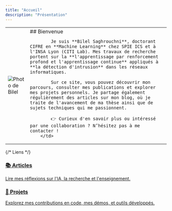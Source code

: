 ```yaml
---
title: "Accueil"
description: "Présentation"
---
```



<!-- Présentation -->

<table style= {{ verticalAlign: 'top', border: 'none' }} cellspacing="0" cellpadding="0">
        <td style={{ width:'15%', border: 'none' }}>
            <img src="https://media.licdn.com/dms/image/v2/D4E03AQGP4uwHC2a4Aw/profile-displayphoto-shrink_800_800/profile-displayphoto-shrink_800_800/0/1726837919525?e=1758153600&v=beta&t=BhSsvgzTxpEucEIMRV4CeI9IkAZFLRqnJRU3tK1hU0g" alt="Photo de Bilel" style={{ borderRadius: '50%', width: '100px', height: '100px', objectFit: 'cover' }} />
        </td>
        <td style={{ border: 'none' }}>
            ## Bienvenue

            Je suis **Bilel Saghrouchni**, doctorant CIFRE en **Machine Learning** chez SPIE ICS et à l'INSA Lyon (CITI Lab). Mes travaux de recherche portent sur la **l'apprentissage par renforcement profond et l'apprentissage continue** appliqués à **la détection d'intrusion** dans les réseaux informatiques.

            Sur ce site, vous pouvez découvrir mon parcours, consulter mes publications et explorer mes projets personnels. Je partage également régulièrement des articles sur mon blog, où je traite de l'avancement de ma thèse ainsi que de sujets techniques qui me passionnent.

            👉 Curieux d'en savoir plus ou intéressé par une collaboration ? N’hésitez pas à me contacter !
        </td>
</table>
  

{/* Liens */}

<div style={{ display: 'flex', gap: '1rem' }}>
  <a href="/articles" className="mycard">
    <h3>📚 Articles</h3>
    <p>Lire mes réflexions sur l'IA, la recherche et l'enseignement.</p>
  </a>

  <a href="/projets" className="mycard">
    <h3>🔧 Projets</h3>
    <p>Explorez mes contributions en code, mes démos, et outils développés.</p>
  </a>
</div>
